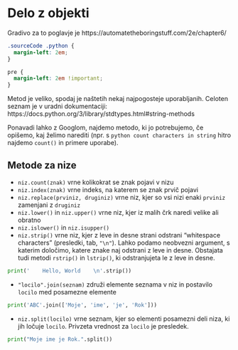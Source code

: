 # Delo z objekti

Gradivo za to poglavje je https://automatetheboringstuff.com/2e/chapter6/

```css
.sourceCode .python {
  margin-left: 2em;
}

pre {
  margin-left: 2em !important;
}
```

Metod je veliko, spodaj je naštetih nekaj najpogosteje uporabljanih. Celoten 
seznam je v uradni dokumentaciji: https://docs.python.org/3/library/stdtypes.html#string-methods

Ponavadi lahko z Googlom, najdemo metodo, ki jo potrebujemo, če opišemo, kaj želimo 
narediti (npr. s `python count characters in string` hitro najdemo `count()` in primere uporabe).

## Metode za nize

- `niz.count(znak)` vrne kolikokrat se znak pojavi v nizu
- `niz.index(znak)` vrne indeks, na katerem se znak prvič pojavi
- `niz.replace(prviniz, druginiz)` vrne niz, kjer so vsi nizi enaki `prviniz` 
zamenjani z `druginiz`
- `niz.lower()` in `niz.upper()` vrne niz, kjer iz malih črk naredi velike ali obratno
- `niz.islower()` in `niz.isupper()`
- `niz.strip()` vrne niz, kjer z leve in desne strani odstrani "whitespace characters" (presledki, tab, `"\n"`). Lahko podamo neobvezni argument, s katerim določimo, katere znake 
naj odstrani z leve in desne. Obstajata tudi metodi `rstrip()` in `lstrip()`, ki odstranjujeta le z leve in desne.
```python
print('    Hello, World    \n'.strip())
```
- `"locilo".join(seznam)` združi elemente seznama v niz in postavilo `locilo` 
med posamezne elemente
```python
print('ABC'.join(['Moje', 'ime', 'je', 'Rok']))
```
- `niz.split(locilo)` vrne seznam, kjer so elementi posamezni deli niza, ki jih 
ločuje `locilo`. Privzeta vrednost za `locilo` je presledek.
```python
print("Moje ime je Rok.".split())
```